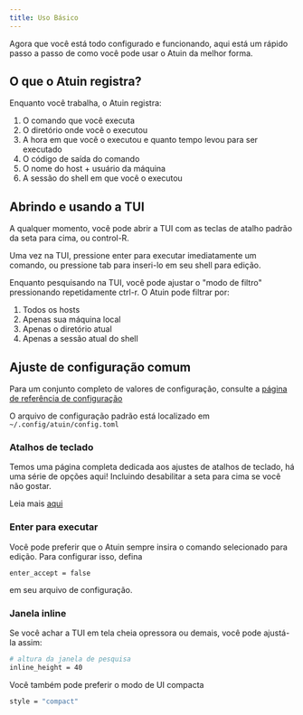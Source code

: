 ```yaml
---
title: Uso Básico
---
```


Agora que você está todo configurado e funcionando, aqui está um rápido passo a passo de como você pode usar o Atuin da melhor forma.

## O que o Atuin registra?

Enquanto você trabalha, o Atuin registra:

1. O comando que você executa
2. O diretório onde você o executou
3. A hora em que você o executou e quanto tempo levou para ser executado
4. O código de saída do comando
5. O nome do host + usuário da máquina
6. A sessão do shell em que você o executou

## Abrindo e usando a TUI

A qualquer momento, você pode abrir a TUI com as teclas de atalho padrão da seta para cima, ou control-R.

Uma vez na TUI, pressione enter para executar imediatamente um comando, ou pressione tab para inseri-lo em seu shell para edição.

Enquanto pesquisando na TUI, você pode ajustar o "modo de filtro" pressionando repetidamente ctrl-r. O Atuin pode filtrar por:

1. Todos os hosts
2. Apenas sua máquina local
3. Apenas o diretório atual
4. Apenas a sessão atual do shell

## Ajuste de configuração comum

Para um conjunto completo de valores de configuração, consulte a [página de referência de configuração](/configuration/config/)

O arquivo de configuração padrão está localizado em `~/.config/atuin/config.toml`

### Atalhos de teclado

Temos uma página completa dedicada aos ajustes de atalhos de teclado, há uma série de opções aqui! Incluindo desabilitar a seta para cima se você não gostar.

Leia mais [aqui](/configuration/key-binding/)

### Enter para executar

Você pode preferir que o Atuin sempre insira o comando selecionado para edição. Para configurar isso, defina

```
enter_accept = false
```

em seu arquivo de configuração.

### Janela inline

Se você achar a TUI em tela cheia opressora ou demais, você pode ajustá-la assim:

```sh
# altura da janela de pesquisa
inline_height = 40
```

Você também pode preferir o modo de UI compacta

```sh
style = "compact"
```
